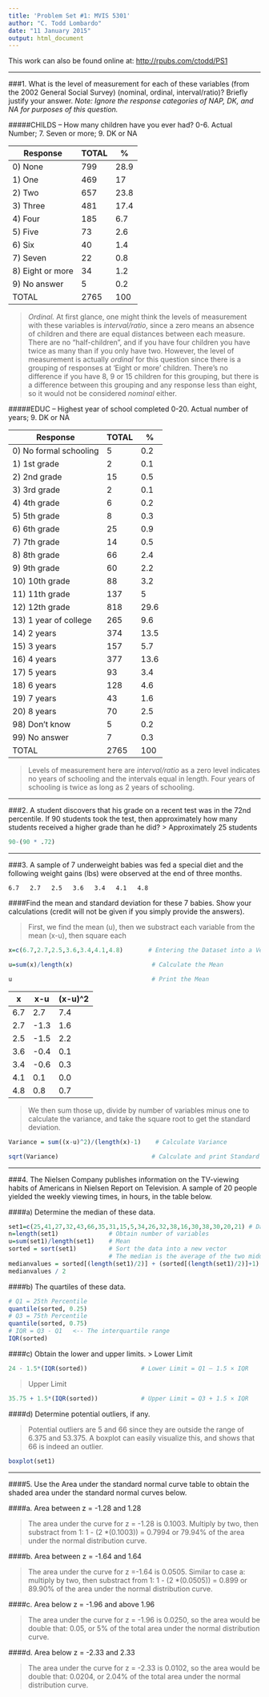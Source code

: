 ```yaml
---
title: 'Problem Set #1: MVIS 5301'
author: "C. Todd Lombardo"
date: "11 January 2015"
output: html_document
---
```

This work can also be found online at: <http://rpubs.com/ctodd/PS1>  

***
###1. What is the level of measurement for each of these variables (from the 2002 General Social Survey) (nominal, ordinal, interval/ratio)? Briefly justify your answer. *Note: Ignore the response categories of NAP, DK, and NA for purposes of this question.*

#####CHILDS – How many children have you ever had? 
  0-6. Actual Number; 
  7. Seven or more; 
  9. DK or NA  
  
Response  |	TOTAL	|	%
-----------------	|	-----------------	|	-----------------
0) None	|	799	|	28.9
1) One	|	469	|	17
2) Two	|	657	|	23.8
3) Three	|	481	|	17.4
4) Four	|	185	|	6.7
5) Five	|	73	|	2.6
6) Six	|	40	|	1.4
7) Seven	|	22	|	0.8
8) Eight or more	|	34	|	1.2
9) No answer	|	5	|	0.2
TOTAL	|	2765	|	100

> *Ordinal.* At first glance, one might think the levels of measurement with these variables is *interval/ratio*, since a zero means an absence of children and there are equal distances between each measure. There are no "half-children", and if you have four children you have twice as many than if you only have two. However, the level of measurement is actually *ordinal* for this question since there is a grouping of responses at 'Eight or more' children. There's no difference if you have 8, 9 or 15 children for this grouping, but there is a difference between this grouping and any response less than eight, so it would not be considered *nominal* either.

#####EDUC – Highest year of school completed 
  0-20. Actual number of years; 
  9. DK or NA

Response  |	TOTAL	|	%
------------- | -------------| -------------
0) No formal schooling	|	5	|	0.2
1) 1st grade	|	2	|	0.1
2) 2nd grade	|	15	|	0.5
3) 3rd grade	|	2	|	0.1
4) 4th grade	|	6	|	0.2
5) 5th grade	|	8	|	0.3
6) 6th grade	|	25	|	0.9
7) 7th grade	|	14	|	0.5
8) 8th grade	|	66	|	2.4
9) 9th grade	|	60	|	2.2
10) 10th grade	|	88	|	3.2
11) 11th grade	|	137	|	5
12) 12th grade	|	818	|	29.6
13) 1 year of college	|	265	|	9.6
14) 2 years	|	374	|	13.5
15) 3 years	|	157	|	5.7
16) 4 years	|	377	|	13.6
17) 5 years	|	93	|	3.4
18) 6 years	|	128	|	4.6
19) 7 years	|	43	|	1.6
20) 8 years	|	70	|	2.5
98) Don't know	|	5	|	0.2
99) No answer	|	7	|	0.3
TOTAL	|	2765	|	100

> Levels of measurement here are *interval/ratio* as a zero level indicates no years of schooling and the intervals equal in length. Four years of schooling is twice as long as 2 years of schooling.
>
>


***
###2.  A student discovers that his grade on a recent test was in the 72nd percentile. If 90 students took the test, then approximately how many students received a higher grade than he did? 
> Approximately 25 students
```r
90-(90 * .72)
````
***
###3.  A sample of 7 underweight babies was fed a special diet and the following weight gains (lbs) were observed at the end of three months.

`6.7   2.7   2.5   3.6   3.4   4.1   4.8`

####Find the mean and standard deviation for these 7 babies. Show your calculations (credit will not be given if you simply provide the answers).   

> First, we find the mean (u), then we substract each variable from the mean (x-u), then square each

```r
x=c(6.7,2.7,2.5,3.6,3.4,4.1,4.8)       # Entering the Dataset into a Vector

u=sum(x)/length(x)                      # Calculate the Mean

u                                       # Print the Mean
````

x| x-u| (x-u)^2  
------------- | -------------| -------------
6.7|  2.7  |7.4
2.7  |-1.3|	1.6
2.5|	-1.5|	2.2
3.6|-0.4	|0.1
3.4|-0.6	|0.3
4.1|  0.1	|0.0
4.8|  0.8	|0.7

> We then sum those up, divide by number of variables minus one to calculate the variance, and take the square root to get the standard deviation.

```r
Variance = sum((x-u)^2)/(length(x)-1)    # Calculate Variance

sqrt(Variance)                          # Calculate and print Standard Deviation
````

***
###4.  The Nielsen Company publishes information on the TV-viewing habits of Americans in Nielsen Report on Television. A sample of 20 people yielded the weekly viewing times, in hours, in the table below. 

####a)  Determine the median of these data.
```r
set1=c(25,41,27,32,43,66,35,31,15,5,34,26,32,38,16,30,38,30,20,21) # Dataset into a Vector
n=length(set1)              # Obtain number of variables
u=sum(set1)/length(set1)    # Mean
sorted = sort(set1)         # Sort the data into a new vector
                            # The median is the average of the two middle values, 30 and 31
medianvalues = sorted[(length(set1)/2)] + (sorted[(length(set1)/2)]+1)
medianvalues / 2 
```
####b)  The quartiles of these data.
```r
# Q1 = 25th Percentile
quantile(sorted, 0.25)
# Q3 = 75th Percentile
quantile(sorted, 0.75)
# IQR = Q3 - Q1   <-- The interquartile range
IQR(sorted)
```
####c)	Obtain the lower and upper limits.
> Lower Limit
```r
24 - 1.5*(IQR(sorted))               # Lower Limit = Q1 – 1.5 × IQR
```
> Upper Limit
```r
35.75 + 1.5*(IQR(sorted))            # Upper Limit = Q3 + 1.5 × IQR
```

####d)	Determine potential outliers, if any.  

> Potential outliers are 5 and 66 since they are outside the range of 6.375 and 53.375. A boxplot can easily visualize this, and shows that 66 is indeed an outlier.  
```r
boxplot(set1)
```

---
####5.	Use the Area under the standard normal curve table to obtain the shaded area under the standard normal curves below. 

####a. Area between z = -1.28 and 1.28

> The area under the curve for z = -1.28 is 0.1003. Multiply by two, then substract from 1:
> 1 - (2 *(0.1003)) = 0.7994 or 79.94% of the area under the normal distribution curve.

####b. Area between z = -1.64 and 1.64 

> The area under the curve for z =-1.64 is 0.0505. Similar to case a: multiply by two, then substract from 1:
> 1 - (2 *(0.0505)) = 0.899 or 89.90% of the area under the normal distribution curve.

####c. Area below z = -1.96 and above 1.96

> The area under the curve for z = -1.96 is 0.0250, so the area would be double that: 0.05, or 5% of the total area under the normal distribution curve.

####d. Area below z = -2.33 and 2.33

> The area under the curve for z = -2.33 is 0.0102, so the area would be double that: 0.0204, or 2.04% of the total area under the normal distribution curve.


[id]: "Problem Set #1 MVIS 5301 Statistical Applications for Visualization"

